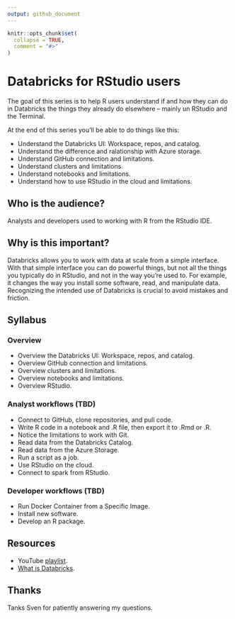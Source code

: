 ```yaml
---
output: github_document
---
```


```r
knitr::opts_chunk$set(
  collapse = TRUE,
  comment = "#>"
)
```

# Databricks for RStudio users

The goal of this series is to help R users understand if and how they can do in
Databricks the things they already do elsewhere -- mainly un RStudio and the
Terminal.

At the end of this series you'll be able to do things like this:

* Understand the Databricks UI: Workspace, repos, and catalog.
* Understand the difference and ralationship with Azure storage.
* Understand GitHub connection and limitations.
* Understand clusters and limitations.
* Understand notebooks and limitations.
* Understand how to use RStudio in the cloud and limitations.

## Who is the audience?

Analysts and developers used to working with R from the RStudio IDE.

## Why is this important?

Databricks allows you to work with data at scale from a simple interface. With
that simple interface you can do powerful things, but not all the things you
typically do in RStudio, and not in the way you're used to. For example, it
changes the way you install some software, read, and manipulate data.
Recognizing the intended use of Databricks is crucial to avoid mistakes and
friction.

## Syllabus

### Overview

* Overview the Databricks UI: Workspace, repos, and catalog.
* Overview GitHub connection and limitations.
* Overview clusters and limitations.
* Overview notebooks and limitations.
* Overview RStudio.

### Analyst workflows (TBD)

* Connect to GitHub, clone repositories, and pull code.
* Write R code in a notebook and .R file, then export it to .Rmd or .R.
* Notice the limitations to work with Git.
* Read data from the Databricks Catalog.
* Read data from the Azure Storage.
* Run a script as a job.
* Use RStudio on the cloud.
* Connect to spark from RStudio.

### Developer workflows (TBD)

* Run Docker Container from a Specific Image.
* Install new software.
* Develop an R package.

## Resources

* YouTube [playlist](https://bit.ly/ds-incubator-videos).
* [What is Databricks](https://docs.databricks.com/en/introduction/index.html).

## Thanks

Tanks Sven for patiently answering my questions.
